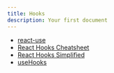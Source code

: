 ```yaml
---
title: Hooks
description: Your first document
---
```


- [react-use](https://github.com/streamich/react-use)
- [React Hooks Cheatsheet](https://react-hooks-cheatsheet.com/)
- [React Hooks Simplified](https://courses.webdevsimplified.com/react-hooks-simplified)
- [useHooks](https://usehooks.com/)
